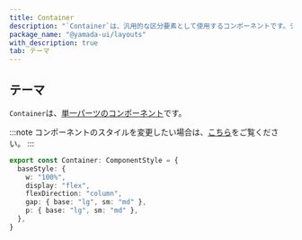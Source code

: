```yaml
---
title: Container
description: "`Container`は、汎用的な区分要素として使用するコンポーネントです。デフォルトでは、`section`要素をレンダリングします。"
package_name: "@yamada-ui/layouts"
with_description: true
tab: テーマ
---
```


## テーマ

`Container`は、[単一パーツのコンポーネント](/styled-system/theming/component-styles#単一パーツのコンポーネント)です。

:::note
コンポーネントのスタイルを変更したい場合は、[こちら](/styled-system/theming/customize-theme#コンポーネントのスタイルを変更する)をご覧ください。
:::

```ts
export const Container: ComponentStyle = {
  baseStyle: {
    w: "100%",
    display: "flex",
    flexDirection: "column",
    gap: { base: "lg", sm: "md" },
    p: { base: "lg", sm: "md" },
  },
}
```
